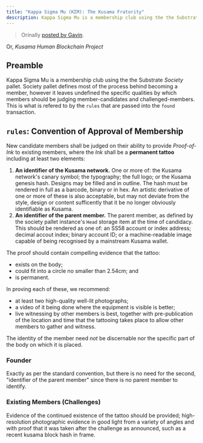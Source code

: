 ```yaml
---
title: "Kappa Sigma Mu (KΣM): The Kusama Fratority"
description: Kappa Sigma Mu is a membership club using the the Substrate _Society_ pallet. Society pallet defines most of the process behind becoming a member, however it leaves undefined the specific qualities by which members should be judging member-candidates and challenged-members. This is what is refered to by the `rules` that are passed into the `found` transaction.
---
```


> Orinally [posted by Gavin](https://hackmd.io/@gavwood/ByEiaFgZ8).

Or, _Kusama Human Blockchain Project_

## Preamble

Kappa Sigma Mu is a membership club using the the Substrate _Society_ pallet. Society pallet defines most of the process behind becoming a member, however it leaves undefined the specific qualities by which members should be judging member-candidates and challenged-members. This is what is refered to by the `rules` that are passed into the `found` transaction.

## `rules`: Convention of Approval of Membership

New candidate members shall be judged on their ability to provide *Proof-of-Ink* to existing members, where the *Ink* shall be a **permanent tattoo** including at least two elements:

1. **An identifier of the Kusama network.** One or more of: the Kusama network's canary symbol; the typography; the full logo; or the Kusama genesis hash. Designs may be filled and in outline. The hash must be rendered in full as a barcode, binary or in hex. An artistic derivative of one or more of these is also acceptable, but may not deviate from the style, design or content sufficently that it be no longer obviously identifiable as Kusama.
2. **An identifier of the parent member.** The parent member, as defined by the society pallet instance's `Head` storage item at the time of candidacy. This should be rendered as one of: an SS58 account or index address; decimal accout index; binary account ID; or a machine-readable image capable of being recognised by a mainstream Kusama wallet.

The proof should contain compelling evidence that the tattoo:
- exists on the body;
- could fit into a circle no smaller than 2.54cm; and
- is permanent.

In proving each of these, we recommend:
- at least two high-quality well-lit photographs;
- a video of it being done where the equipment is visible is better;
- live witnessing by other members is best, together with pre-publication of the location and time that the tattooing takes place to allow other members to gather and witness.

The identity of the member need *not* be discernable nor the specific part of the body on which it is placed.

### Founder

Exactly as per the standard convention, but there is no need for the second, "identifier of the parent member" since there is no parent member to identify.

### Existing Members (Challenges)

Evidence of the continued existence of the tattoo should be provided; high-resolution photographic evidence in good light from a variety of angles and with proof that it was taken after the challenge as announced, such as a recent kusama block hash in frame.

